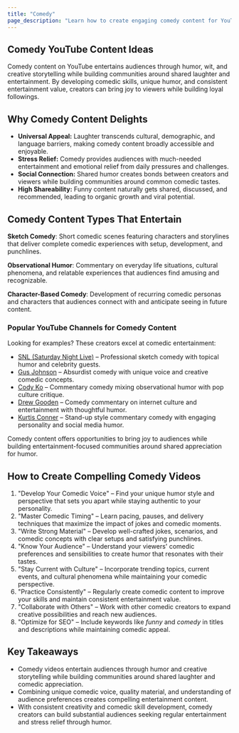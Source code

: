 ```yaml
---
title: "Comedy"
page_description: "Learn how to create engaging comedy content for YouTube—covering humor development, comedic timing, and entertainment that makes people laugh."
---
```


## Comedy YouTube Content Ideas

Comedy content on YouTube entertains audiences through humor, wit, and creative storytelling while building communities around shared laughter and entertainment. By developing comedic skills, unique humor, and consistent entertainment value, creators can bring joy to viewers while building loyal followings.

## Why Comedy Content Delights

- **Universal Appeal:** Laughter transcends cultural, demographic, and language barriers, making comedy content broadly accessible and enjoyable.
- **Stress Relief:** Comedy provides audiences with much-needed entertainment and emotional relief from daily pressures and challenges.
- **Social Connection:** Shared humor creates bonds between creators and viewers while building communities around common comedic tastes.
- **High Shareability:** Funny content naturally gets shared, discussed, and recommended, leading to organic growth and viral potential.

## Comedy Content Types That Entertain

**Sketch Comedy**: Short comedic scenes featuring characters and storylines that deliver complete comedic experiences with setup, development, and punchlines.

**Observational Humor**: Commentary on everyday life situations, cultural phenomena, and relatable experiences that audiences find amusing and recognizable.

**Character-Based Comedy**: Development of recurring comedic personas and characters that audiences connect with and anticipate seeing in future content.

### Popular YouTube Channels for Comedy Content

Looking for examples? These creators excel at comedic entertainment:
- [SNL (Saturday Night Live)](https://www.youtube.com/@SaturdayNightLive) – Professional sketch comedy with topical humor and celebrity guests.
- [Gus Johnson](https://www.youtube.com/@gustoonz) – Absurdist comedy with unique voice and creative comedic concepts.
- [Cody Ko](https://www.youtube.com/@codyko) – Commentary comedy mixing observational humor with pop culture critique.
- [Drew Gooden](https://www.youtube.com/@DrewGooden) – Comedy commentary on internet culture and entertainment with thoughtful humor.
- [Kurtis Conner](https://www.youtube.com/@kurtisconner) – Stand-up style commentary comedy with engaging personality and social media humor.

Comedy content offers opportunities to bring joy to audiences while building entertainment-focused communities around shared appreciation for humor.

## How to Create Compelling Comedy Videos

1. "Develop Your Comedic Voice" – Find your unique humor style and perspective that sets you apart while staying authentic to your personality.
2. "Master Comedic Timing" – Learn pacing, pauses, and delivery techniques that maximize the impact of jokes and comedic moments.
3. "Write Strong Material" – Develop well-crafted jokes, scenarios, and comedic concepts with clear setups and satisfying punchlines.
4. "Know Your Audience" – Understand your viewers' comedic preferences and sensibilities to create humor that resonates with their tastes.
5. "Stay Current with Culture" – Incorporate trending topics, current events, and cultural phenomena while maintaining your comedic perspective.
6. "Practice Consistently" – Regularly create comedic content to improve your skills and maintain consistent entertainment value.
7. "Collaborate with Others" – Work with other comedic creators to expand creative possibilities and reach new audiences.
8. "Optimize for SEO" – Include keywords like *funny* and *comedy* in titles and descriptions while maintaining comedic appeal.

## Key Takeaways

- Comedy videos entertain audiences through humor and creative storytelling while building communities around shared laughter and comedic appreciation.
- Combining unique comedic voice, quality material, and understanding of audience preferences creates compelling entertainment content.
- With consistent creativity and comedic skill development, comedy creators can build substantial audiences seeking regular entertainment and stress relief through humor.
